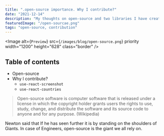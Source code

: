 ```yaml
---
title: ".open-source importance. Why I contribute?"
date: "2021-12-14"
description: "My thoughts on open-source and two libraries I have created: `use-react-screenshot` and `use-react-countries`."
featuredImage: "/open-sourcae.png"
tags: "open-source, contribution"
---
```


<Image
  alt={`Preview`}
  src={`/images/blog/open-source.png`}
  priority
  width="1200"
  height="628"
  class="border"
/>

## Table of contents

- Open-source
- Why I contribute?
  - `use-react-screenshot`
  - `use-react-countries`

> Open-source software is computer software that is released under a
> license in which the copyright holder grants users the rights to use,
> study, change, and distribute the software and its source code to
> anyone and for any purpose. (Wikipedia)

Newton said that If he has seen further it is by standing on the
shoulders of Giants. In case of Engineers, open-source is the giant
we all rely on.
